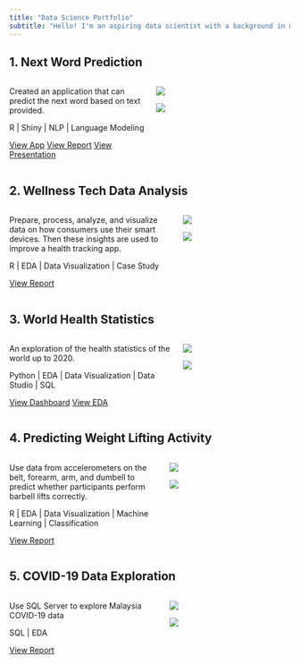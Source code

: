```yaml
---
title: "Data Science Portfolio"
subtitle: "Hello! I'm an aspiring data scientist with a background in medical science."
---
```


## 1. Next Word Prediction

::: columns
::: {.column width="50%"}
Created an application that can predict the next word based on text provided.

R \| Shiny \| NLP \| Language Modeling

[View App](https://zach2y.shinyapps.io/NextWord/){.btn .btn-outline-dark} [View Report](https://rpubs.com/zach2y/920788){.btn .btn-outline-dark} [View Presentation](https://rpubs.com/zach2y/921721){.btn .btn-outline-dark}
:::

::: {.column width="50%"}
::: {layout-ncol="2"}
![](nextword-1.png){fig-align="center"}

![](nextword-2.png){fig-align="center"}
:::
:::
:::

## 2. Wellness Tech Data Analysis

::: columns
::: {.column width="60%"}
Prepare, process, analyze, and visualize data on how consumers use their smart devices. Then these insights are used to improve a health tracking app.

R \| EDA \| Data Visualization \| Case Study

[View Report](https://www.kaggle.com/code/zacyon/case-study-bellabeat){.btn .btn-outline-dark}
:::

::: {.column width="40%"}
::: {layout-ncol="2"}
![](wellness-1.png){fig-align="center"}

![](wellness-2.png){fig-align="center"}
:::
:::
:::

## 3. World Health Statistics

::: columns
::: {.column width="60%"}
An exploration of the health statistics of the world up to 2020.

Python \| EDA \| Data Visualization \| Data Studio \| SQL

[View Dashboard](https://datastudio.google.com/reporting/856c775b-e7b9-48f2-bdc4-530c8843e551/page/6NSbC?s=hMP7dymt1Ik){.btn .btn-outline-dark} [View EDA](https://colab.research.google.com/drive/18gmR7BUo7_BJwhvHAoRuv4bx_Il2nfI9?usp=sharing){.btn .btn-outline-dark}
:::

::: {.column width="40%"}
::: {layout-ncol="2"}
![](whs-1.png){fig-align="center"}

![](whs-2.png){fig-align="center"}
:::
:::
:::

## 4. Predicting Weight Lifting Activity

::: columns
::: {.column width="55%"}
Use data from accelerometers on the belt, forearm, arm, and dumbell to predict whether participants perform barbell lifts correctly.

R \| EDA \| Data Visualization \| Machine Learning \| Classification

[View Report](https://zach2y.github.io/PracticalMachineLearning-Project/PracMacLea_CourseProject.html){.btn .btn-outline-dark}
:::

::: {.column width="45%"}
::: {layout-ncol="2"}
![](weight-1.png){fig-align="center"}

![](weight-2.png){fig-align="center"}
:::
:::
:::

## 5. COVID-19 Data Exploration

::: columns
::: {.column width="55%"}
Use SQL Server to explore Malaysia COVID-19 data

SQL \| EDA 

[View Report](https://github.com/zach2y/PortfolioProjects/blob/main/COVID-Data-Exploration/COVID-Data-Exploration.sql){.btn .btn-outline-dark}
:::

::: {.column width="45%"}
::: {layout-ncol="2"}
![](covid-1.jpg){fig-align="center"}
<!--image source. https://www.fda.gov/files/Coronavirus_3D_illustration_by_CDC_1600x900.png --> 

![](covid-2.jpg){fig-align="center"}
:::
:::
:::